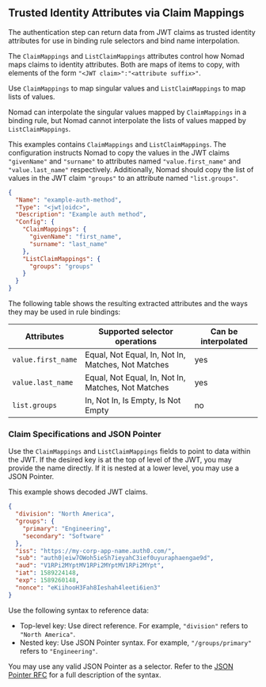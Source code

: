 ## Trusted Identity Attributes via Claim Mappings

The authentication step can return data from JWT claims as trusted
identity attributes for use in binding rule selectors and bind name
interpolation.

The `ClaimMappings` and `ListClaimMappings` attributes control how Nomad maps claims
to identity attributes. Both are maps of items to copy,
with elements of the form `"<JWT claim>":"<attribute suffix>"`.

Use `ClaimMappings` to map singular values and `ListClaimMappings` to map lists of values.

Nomad can interpolate the singular values mapped by `ClaimMappings` in a binding
rule, but Nomad cannot interpolate the lists of values mapped by `ListClaimMappings`.

This examples contains `ClaimMappings` and `ListClaimMappings`. The configuration
instructs Nomad to copy the values in the JWT claims `"givenName"` and `"surname"`
to attributes named `"value.first_name"` and `"value.last_name"` respectively.
Additionally, Nomad should copy the list of values in the JWT
claim `"groups"`  to an attribute named `"list.groups"`.

```json
{
  "Name": "example-auth-method",
  "Type": "<jwt|oidc>",
  "Description": "Example auth method",
  "Config": {
    "ClaimMappings": {
      "givenName": "first_name",
      "surname": "last_name"
    },
    "ListClaimMappings": {
      "groups": "groups"
    }
  }
}
```


The following table shows the resulting extracted attributes and
the ways they may be used in rule bindings:

| Attributes         | Supported selector operations                      | Can be interpolated |
| ------------------ | -------------------------------------------------- | ------------------- |
| `value.first_name` | Equal, Not Equal, In, Not In, Matches, Not Matches | yes                 |
| `value.last_name`  | Equal, Not Equal, In, Not In, Matches, Not Matches | yes                 |
| `list.groups`      | In, Not In, Is Empty, Is Not Empty                 | no                  |

### Claim Specifications and JSON Pointer

Use the `ClaimMappings` and `ListClaimMappings` fields to point to data
within the JWT. If the desired key is at the top of level of the JWT, you may
provide the name directly. If it is nested at a lower level, you may use a JSON
Pointer.

This example shows decoded JWT claims.

```json
{
  "division": "North America",
  "groups": {
    "primary": "Engineering",
    "secondary": "Software"
  },
  "iss": "https://my-corp-app-name.auth0.com/",
  "sub": "auth0|eiw7OWoh5ieSh7ieyahC3ief0uyuraphaengae9d",
  "aud": "V1RPi2MYptMV1RPi2MYptMV1RPi2MYpt",
  "iat": 1589224148,
  "exp": 1589260148,
  "nonce": "eKiihooH3Fah8Ieshah4leeti6ien3"
}
```


Use the following syntax to reference data:

- Top-level key: Use direct reference. For example, `"division"` refers to `"North America"`.
- Nested key: Use JSON Pointer syntax. For example, `"/groups/primary"` refers to `"Engineering"`.

You may use any valid JSON Pointer as a selector. Refer to the [JSON Pointer
RFC](https://tools.ietf.org/html/rfc6901) for a full description of the syntax.

